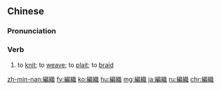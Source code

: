 {{also|编织}}
==Chinese==
{{zh-forms|s=编织}}

===Pronunciation===
{{zh-pron
|m=biānzhī
|cat=v
}}

===Verb===
{{zh-verb}}

# to [[knit]]; to [[weave]]; to [[plait]]; to [[braid]]

[[zh-min-nan:編織]]
[[fy:編織]]
[[ko:編織]]
[[hu:編織]]
[[mg:編織]]
[[ja:編織]]
[[ru:編織]]
[[chr:編織]]